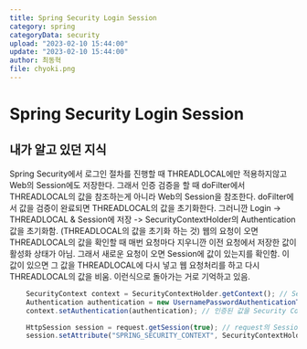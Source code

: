 ```yaml
---
title: Spring Security Login Session
category: spring
categoryData: security
upload: "2023-02-10 15:44:00"
update: "2023-02-10 15:44:00"
author: 최동혁
file: chyoki.png
---
```


# Spring Security Login Session

## 내가 알고 있던 지식

Spring Security에서 로그인 절차를 진행할 때 THREADLOCAL에만 적용하지않고 Web의 Session에도 저장한다.
그래서 인증 검증을 할 때 doFilter에서 THREADLOCAL의 값을 참조하는게 아니라 Web의 Session을 참조한다.
doFilter에서 값을 검증이 완료되면 THREADLOCAL의 값을 초기화한다.
그러니깐 Login -> THREADLOCAL & Session에 저장 -> SecurityContextHolder의 Authentication 값을 초기화함. (THREADLOCAL의 값을 초기화 하는 것)
웹의 요청이 오면 THREADLOCAL의 값을 확인할 때 매번 요청마다 지우니깐 이전 요청에서 저장한 값이 활성화 상태가 아님. 그래서 새로운 요청이 오면 Session에 값이 있는지를 확인함.
이 값이 있으면 그 값을 THREADLOCAL에 다시 넣고 웹 요청처리를 하고 다시 THREADLOCAL의 값을 비움.
이런식으로 돌아가는 거로 기억하고 있음.

```js
    SecurityContext context = SecurityContextHolder.getContext(); // Security Context 가져옴
    Authentication authentication = new UsernamePasswordAuthenticationToken(new UserDetailes(), null, Collections.singleton(new SimpleGrantedAuthority("ADMIN"))); // 인증된 값을 생성
    context.setAuthentication(authentication); // 인증된 값을 Security Context에 넣어줌

    HttpSession session = request.getSession(true); // request의 Session을 가져옴
    session.setAttribute("SPRING_SECURITY_CONTEXT", SecurityContextHolder.getContext()); // Session에 인증된 SecurityContext를 넣어줌.
```
